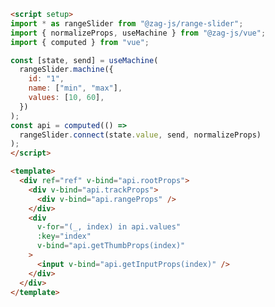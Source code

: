 ```md
<script setup>
import * as rangeSlider from "@zag-js/range-slider";
import { normalizeProps, useMachine } from "@zag-js/vue";
import { computed } from "vue";

const [state, send] = useMachine(
  rangeSlider.machine({
    id: "1",
    name: ["min", "max"],
    values: [10, 60],
  })
);
const api = computed(() =>
  rangeSlider.connect(state.value, send, normalizeProps)
);
</script>

<template>
  <div ref="ref" v-bind="api.rootProps">
    <div v-bind="api.trackProps">
      <div v-bind="api.rangeProps" />
    </div>
    <div
      v-for="(_, index) in api.values"
      :key="index"
      v-bind="api.getThumbProps(index)"
    >
      <input v-bind="api.getInputProps(index)" />
    </div>
  </div>
</template>
```
